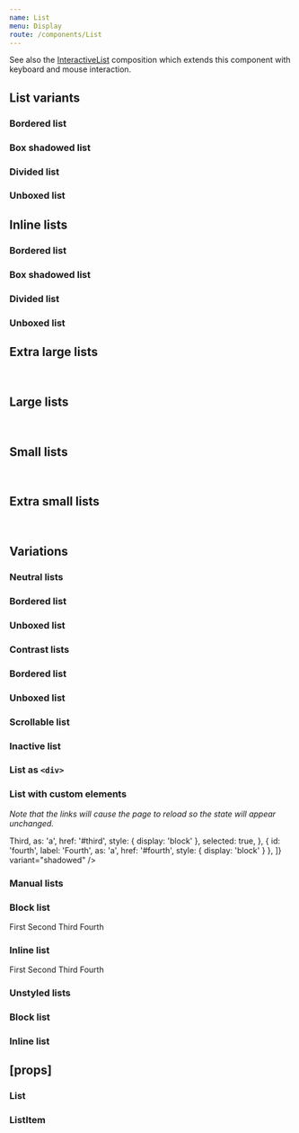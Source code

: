 ```yaml
---
name: List
menu: Display
route: /components/List
---
```



<PageTitle src="components/List" title="List" />

See also the [InteractiveList](../compositions/InteractiveList) composition which extends this component with keyboard and mouse interaction.

## List variants

<Playground>
  <ThemeWrapper>
    <Flex wrap direction="row" justifyContent="space-between">
      <div style={{ width: '200px', maxWidth: '100%' }}>
        <h3>Bordered list</h3>
        <List
          items={[
            { id: 'normal0', label: 'Normal' },
            { id: 'selected', label: 'Selected', selected: true },
            { id: 'normal1', label: 'Normal' },
            { id: 'normal2', label: 'Normal' },
            { id: 'normal3', label: 'Normal' },
            { id: 'highlighted', label: 'Highlighted', highlighted: true },
            { id: 'disabled', label: 'Disabled', disabled: true },
            { id: 'inactive', label: 'Inactive', inactive: true },
          ]}
          variant="bordered"
        />
      </div>
      <div style={{ width: '200px', maxWidth: '100%' }}>
        <h3>Box shadowed list</h3>
        <List
          items={[
            { id: 'normal0', label: 'Normal' },
            { id: 'selected', label: 'Selected', selected: true },
            { id: 'normal1', label: 'Normal' },
            { id: 'normal2', label: 'Normal' },
            { id: 'normal3', label: 'Normal' },
            { id: 'highlighted', label: 'Highlighted', highlighted: true },
            { id: 'disabled', label: 'Disabled', disabled: true },
            { id: 'inactive', label: 'Inactive', inactive: true },
          ]}
          variant="shadowed"
        />
      </div>
      <div style={{ width: '200px', maxWidth: '100%' }}>
        <h3>Divided list</h3>
        <List
          items={[
            { id: 'normal0', label: 'Normal' },
            { id: 'selected', label: 'Selected', selected: true },
            { id: 'normal1', label: 'Normal' },
            { id: 'normal2', label: 'Normal' },
            { id: 'normal3', label: 'Normal' },
            { id: 'highlighted', label: 'Highlighted', highlighted: true },
            { id: 'disabled', label: 'Disabled', disabled: true },
            { id: 'inactive', label: 'Inactive', inactive: true },
          ]}
          variant="divided"
        />
      </div>
      <div style={{ width: '200px', maxWidth: '100%' }}>
        <h3>Unboxed list</h3>
        <List
          rounded
          transparent
          items={[
            { id: 'normal0', label: 'Normal' },
            { id: 'selected', label: 'Selected', selected: true },
            { id: 'normal1', label: 'Normal' },
            { id: 'normal2', label: 'Normal' },
            { id: 'normal3', label: 'Normal' },
            { id: 'highlighted', label: 'Highlighted', highlighted: true },
            { id: 'disabled', label: 'Disabled', disabled: true },
            { id: 'inactive', label: 'Inactive', inactive: true },
          ]}
          variant="unboxed"
        />
      </div>
    </Flex>
  </ThemeWrapper>
</Playground>

## Inline lists

<Playground>
  <ThemeWrapper>
    <h3>Bordered list</h3>
    <List
      inline
      items={[
        { id: 'first', label: 'First' },
        { id: 'second', label: 'Second' },
        { id: 'third', label: 'Third', selected: true },
        { id: 'fourth', label: 'Fourth' },
      ]}
      variant="bordered"
    />
    <h3>Box shadowed list</h3>
    <List
      inline
      items={[
        { id: 'first', label: 'First' },
        { id: 'second', label: 'Second' },
        { id: 'third', label: 'Third', selected: true },
        { id: 'fourth', label: 'Fourth' },
      ]}
      variant="shadowed"
    />
    <h3>Divided list</h3>
    <List
      inline
      items={[
        { id: 'first', label: 'First' },
        { id: 'second', label: 'Second' },
        { id: 'third', label: 'Third', selected: true },
        { id: 'fourth', label: 'Fourth' },
      ]}
      variant="divided"
    />
    <h3>Unboxed list</h3>
    <List
      inline
      rounded
      transparent
      items={[
        { id: 'first', label: 'First' },
        { id: 'second', label: 'Second' },
        { id: 'third', label: 'Third', selected: true },
        { id: 'fourth', label: 'Fourth' },
      ]}
      variant="unboxed"
    />
  </ThemeWrapper>
</Playground>

## Extra large lists

<Playground>
  <ThemeWrapper>
    <List
      rounded
      transparent
      items={[
        { id: 'first', label: 'First' },
        { id: 'second', label: 'Second' },
        { id: 'third', label: 'Third', selected: true },
        { id: 'fourth', label: 'Fourth' },
      ]}
      size="xlarge"
      style={{ maxWidth: 200 }}
      variant="unboxed"
    />
    <br />
    <List
      inline
      rounded
      transparent
      items={[
        { id: 'first', label: 'First' },
        { id: 'second', label: 'Second' },
        { id: 'third', label: 'Third', selected: true },
        { id: 'fourth', label: 'Fourth' },
      ]}
      size="xlarge"
      variant="unboxed"
    />
  </ThemeWrapper>
</Playground>

## Large lists

<Playground>
  <ThemeWrapper>
    <List
      rounded
      transparent
      items={[
        { id: 'first', label: 'First' },
        { id: 'second', label: 'Second' },
        { id: 'third', label: 'Third', selected: true },
        { id: 'fourth', label: 'Fourth' },
      ]}
      size="large"
      style={{ maxWidth: 200 }}
      variant="unboxed"
    />
    <br />
    <List
      inline
      rounded
      transparent
      items={[
        { id: 'first', label: 'First' },
        { id: 'second', label: 'Second' },
        { id: 'third', label: 'Third', selected: true },
        { id: 'fourth', label: 'Fourth' },
      ]}
      size="large"
      variant="unboxed"
    />
  </ThemeWrapper>
</Playground>

## Small lists

<Playground>
  <ThemeWrapper>
    <List
      rounded
      transparent
      items={[
        { id: 'first', label: 'First' },
        { id: 'second', label: 'Second' },
        { id: 'third', label: 'Third', selected: true },
        { id: 'fourth', label: 'Fourth' },
      ]}
      size="small"
      style={{ maxWidth: 200 }}
      variant="unboxed"
    />
    <br />
    <List
      inline
      rounded
      transparent
      items={[
        { id: 'first', label: 'First' },
        { id: 'second', label: 'Second' },
        { id: 'third', label: 'Third', selected: true },
        { id: 'fourth', label: 'Fourth' },
      ]}
      size="small"
      variant="unboxed"
    />
  </ThemeWrapper>
</Playground>

## Extra small lists

<Playground>
  <ThemeWrapper>
    <List
      rounded
      transparent
      items={[
        { id: 'first', label: 'First' },
        { id: 'second', label: 'Second' },
        { id: 'third', label: 'Third', selected: true },
        { id: 'fourth', label: 'Fourth' },
      ]}
      size="xsmall"
      style={{ maxWidth: 200 }}
      variant="unboxed"
    />
    <br />
    <List
      inline
      rounded
      transparent
      items={[
        { id: 'first', label: 'First' },
        { id: 'second', label: 'Second' },
        { id: 'third', label: 'Third', selected: true },
        { id: 'fourth', label: 'Fourth' },
      ]}
      size="xsmall"
      variant="unboxed"
    />
  </ThemeWrapper>
</Playground>

## Variations

### Neutral lists

<Playground>
  <ThemeWrapper>
    <Flex wrap direction="row" justifyContent="space-between">
      <div style={{ width: '200px', maxWidth: '100%' }}>
        <h3>Bordered list</h3>
        <List
          color="neutral"
          items={[
            { id: 'normal0', label: 'Normal' },
            { id: 'selected', label: 'Selected', selected: true },
            { id: 'normal1', label: 'Normal' },
            { id: 'normal2', label: 'Normal' },
            { id: 'normal3', label: 'Normal' },
            { id: 'disabled', label: 'Disabled', disabled: true },
            { id: 'inactive', label: 'Inactive', inactive: true },
          ]}
          variant="bordered"
        />
      </div>
      <div style={{ width: '200px', maxWidth: '100%' }}>
        <h3>Unboxed list</h3>
        <List
          rounded
          transparent
          color="neutral"
          items={[
            { id: 'normal0', label: 'Normal' },
            { id: 'selected', label: 'Selected', selected: true },
            { id: 'normal1', label: 'Normal' },
            { id: 'normal2', label: 'Normal' },
            { id: 'normal3', label: 'Normal' },
            { id: 'disabled', label: 'Disabled', disabled: true },
            { id: 'inactive', label: 'Inactive', inactive: true },
          ]}
          variant="unboxed"
        />
      </div>
    </Flex>
  </ThemeWrapper>
</Playground>

### Contrast lists

<Playground>
  <ThemeWrapper contrast>
    <Flex wrap direction="row" justifyContent="space-between">
      <div style={{ width: '200px', maxWidth: '100%' }}>
        <h3>Bordered list</h3>
        <List
          contrast
          items={[
            { id: 'normal0', label: 'Normal' },
            { id: 'selected', label: 'Selected', selected: true },
            { id: 'normal1', label: 'Normal' },
            { id: 'normal2', label: 'Normal' },
            { id: 'normal3', label: 'Normal' },
            { id: 'disabled', label: 'Disabled', disabled: true },
            { id: 'inactive', label: 'Inactive', inactive: true },
          ]}
          variant="bordered"
        />
      </div>
      <div style={{ width: '200px', maxWidth: '100%' }}>
        <h3>Unboxed list</h3>
        <List
          contrast
          rounded
          transparent
          items={[
            { id: 'normal0', label: 'Normal' },
            { id: 'selected', label: 'Selected', selected: true },
            { id: 'normal1', label: 'Normal' },
            { id: 'normal2', label: 'Normal' },
            { id: 'normal3', label: 'Normal' },
            { id: 'normal4', label: 'Normal' },
            { id: 'disabled', label: 'Disabled', disabled: true },
            { id: 'inactive', label: 'Inactive', inactive: true },
          ]}
          variant="unboxed"
        />
      </div>
    </Flex>
  </ThemeWrapper>
</Playground>

### Scrollable list

<Playground>
  <ThemeWrapper>
    <List
      scrollable
      items={[
        { id: 'normal0', label: 'Normal' },
        { id: 'selected', label: 'Selected', selected: true },
        { id: 'normal1', label: 'Normal' },
        { id: 'normal2', label: 'Normal' },
        { id: 'normal3', label: 'Normal' },
        { id: 'normal4', label: 'Normal' },
        { id: 'disabled', label: 'Disabled', disabled: true },
        { id: 'inactive', label: 'Inactive', inactive: true },
      ]}
      style={{ height: 160 }}
      variant="bordered"
    />
  </ThemeWrapper>
</Playground>

### Inactive list

<Playground>
  <ThemeWrapper>
    <List
      inactive
      items={[
        { id: 'first', label: 'First' },
        { id: 'second', label: 'Second' },
        { id: 'third', label: 'Third', selected: true },
        { id: 'fourth', label: 'Fourth' },
      ]}
      variant="shadowed"
    />
  </ThemeWrapper>
</Playground>

### List as `<div>`

<Playground>
  <ThemeWrapper>
    <List
      as="div"
      items={[
        { id: 'first', label: 'First' },
        { id: 'second', label: 'Second' },
        { id: 'third', label: 'Third', selected: true },
        { id: 'fourth', label: 'Fourth' },
      ]}
      variant="shadowed"
    />
  </ThemeWrapper>
</Playground>

### List with custom elements

_Note that the links will cause the page to reload so the state will appear unchanged._

<Playground>
  <ThemeWrapper>
    <List
      as="div"
      items={[
        { id: 'first', label: 'First', as: 'a', href: '#first', style: { display: 'block' } },
        { id: 'second', label: 'Second', as: 'a', href: '#second', style: { display: 'block' } },
        {
          id: 'third',
          label: <strong>Third</strong>,
          as: 'a',
          href: '#third',
          style: { display: 'block' },
          selected: true,
        },
        { id: 'fourth', label: 'Fourth', as: 'a', href: '#fourth', style: { display: 'block' } },
      ]}
      variant="shadowed"
    />
  </ThemeWrapper>
</Playground>

### Manual lists

<Playground>
  <ThemeWrapper>
    <h3>Block list</h3>
    <List>
      <ListItem>First</ListItem>
      <ListItem>Second</ListItem>
      <ListItem>Third</ListItem>
      <ListItem>Fourth</ListItem>
    </List>
    <h3>Inline list</h3>
    <List inline>
      <ListItem>First</ListItem>
      <ListItem>Second</ListItem>
      <ListItem>Third</ListItem>
      <ListItem>Fourth</ListItem>
    </List>
  </ThemeWrapper>
</Playground>

### Unstyled lists

<Playground>
  <ThemeWrapper>
    <h3>Block list</h3>
    <List
      unstyled
      items={[
        { id: 'first', label: 'First' },
        { id: 'second', label: 'Second' },
        { id: 'third', label: 'Third', selected: true },
        { id: 'fourth', label: 'Fourth' },
      ]}
    />
    <h3>Inline list</h3>
    <List
      inline
      unstyled
      items={[
        { id: 'first', label: 'First' },
        { id: 'second', label: 'Second' },
        { id: 'third', label: 'Third', selected: true },
        { id: 'fourth', label: 'Fourth' },
      ]}
    />
  </ThemeWrapper>
</Playground>

## \[props\]

### List

<Props of={List} />

### ListItem

<Props of={ListItem} />
